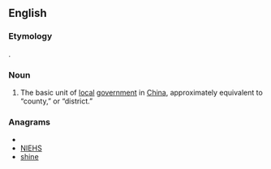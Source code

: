 ==English==

===Etymology===
{{etyl|zh}} {{term|县|tr=hsien|lang=zh}}.

===Noun===
{{en-noun}}
{{wikipedia}}

#The basic unit of [[local]] [[government]] in [[China]], approximately equivalent to “county,” or “district.”

===Anagrams===
* {{alphagram|ehins}}
* [[NIEHS#English|NIEHS]]
* [[shine#English|shine]]